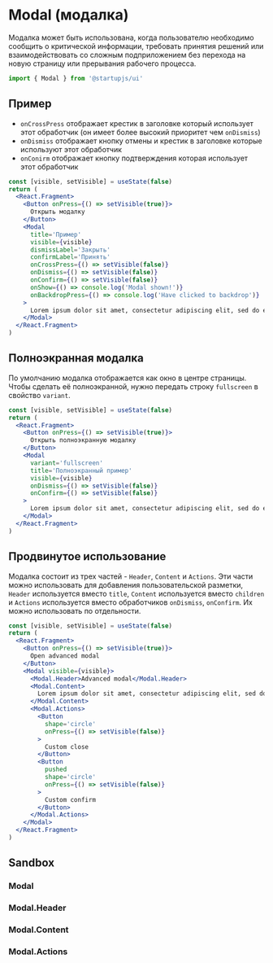 
# Modal (модалка)

Модалка может быть использована, когда пользователю необходимо сообщить о критической информации, требовать принятия решений или взаимодействовать со сложным подприложением без перехода на новую страницу или прерывания рабочего процесса.

```jsx
import { Modal } from '@startupjs/ui'
```

## Пример

- `onCrossPress` отображает крестик в заголовке который использует этот обработчик (он имеет более высокий приоритет чем `onDismiss`)
- `onDismiss` отображает кнопку отмены и крестик в заголовке которые используют этот обработчик
- `onConirm` отображает кнопку подтверждения которая использует этот обработчик

```jsx example
const [visible, setVisible] = useState(false)
return (
  <React.Fragment>
    <Button onPress={() => setVisible(true)}>
      Открыть модалку
    </Button>
    <Modal
      title='Пример'
      visible={visible}
      dismissLabel='Закрыть'
      confirmLabel='Принять'
      onCrossPress={() => setVisible(false)}
      onDismiss={() => setVisible(false)}
      onConfirm={() => setVisible(false)}
      onShow={() => console.log('Modal shown!')}
      onBackdropPress={() => console.log('Have clicked to backdrop')}
    >
      Lorem ipsum dolor sit amet, consectetur adipiscing elit, sed do eiusmod tempor incididunt ut labore et dolore magna aliqua. Ut enim ad minim veniam, quis nostrud exercitation ullamco laboris nisi ut aliquip ex ea commodo consequat. Duis aute irure dolor in reprehenderit.
    </Modal>
  </React.Fragment>
)
```

## Полноэкранная модалка

По умолчанию модалка отображается как окно в центре страницы. Чтобы сделать её полноэкранной, нужно передать строку `fullscreen` в свойство `variant`.

```jsx example
const [visible, setVisible] = useState(false)
return (
  <React.Fragment>
    <Button onPress={() => setVisible(true)}>
      Открыть полноэкранную модалку
    </Button>
    <Modal
      variant='fullscreen'
      title='Полноэкранный пример'
      visible={visible}
      onDismiss={() => setVisible(false)}
      onConfirm={() => setVisible(false)}
    >
      Lorem ipsum dolor sit amet, consectetur adipiscing elit, sed do eiusmod tempor incididunt ut labore et dolore magna aliqua. Ut enim ad minim veniam, quis nostrud exercitation ullamco laboris nisi ut aliquip ex ea commodo consequat. Duis aute irure dolor in reprehenderit.
    </Modal>
  </React.Fragment>
)
```

## Продвинутое использование

Модалка состоит из трех частей - `Header`, `Content` и `Actions`. Эти части можно использовать для добавления пользовательской разметки, `Header` используется вместо `title`, `Content` используется вместо `children` и `Actions` используется вместо обработчиков `onDismiss`, `onConfirm`. Их можно использовать по отдельности.

```jsx example
const [visible, setVisible] = useState(false)
return (
  <React.Fragment>
    <Button onPress={() => setVisible(true)}>
      Open advanced modal
    </Button>
    <Modal visible={visible}>
      <Modal.Header>Advanced modal</Modal.Header>
      <Modal.Content>
        Lorem ipsum dolor sit amet, consectetur adipiscing elit, sed do eiusmod tempor incididunt ut labore et dolore magna aliqua. Ut enim ad minim veniam, quis nostrud exercitation ullamco laboris nisi ut aliquip ex ea commodo consequat. Duis aute irure dolor in reprehenderit.
      </Modal.Content>
      <Modal.Actions>
        <Button
          shape='circle'
          onPress={() => setVisible(false)}
        >
          Custom close
        </Button>
        <Button
          pushed
          shape='circle'
          onPress={() => setVisible(false)}
        >
          Custom confirm
        </Button>
      </Modal.Actions>
    </Modal>
  </React.Fragment>
)
```

## Sandbox

### Modal

<Sandbox Component={Modal} />

### Modal.Header

<Sandbox Component={Modal.Header} />

### Modal.Content

<Sandbox Component={Modal.Content} />

### Modal.Actions

<Sandbox Component={Modal.Actions} />
